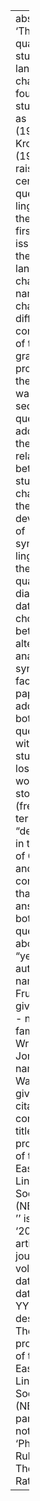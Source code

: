 ---
abstract: 'The detailed quantitative study of language change, as found in studies
  such as Labov (1994) and Kroch (1989), has raised two central questions for linguistic
  theory. The first is an issue in the theory of language change itself, namely: do
  changes in different components of the grammar progress in the same way? The second
  question addresses the relationship between the study of change and the development
  of synchronic linguistic theory: can quantitative, diachronic data help to choose
  between alternative analyses of synchronic facts? This paper addresses both of these
  questions with the case study of the loss of word-final stop fortition (frequently
  termed "devoicing") in the history of German, and concludes that the answer to both
  questions above is "yes".'
author:
- name:
    family: Fruehwald
    given: Josef
- name:
    family: Gress Wright
    given: Jonathan
- name:
    family: Wallenberg
    given: Joel
citation:
  container-title: The proceedings of the North-Eastern Linguistic Society (NELS)
  issue: ''
  issued: '2013'
  type: article-journal
  url: ''
  volume: '40'
date: '2013'
date-format: YYYY
description: The proceedings of the North-Eastern Linguistic Society (NELS)
doi: ''
params:
  notes: ''
title: 'Phonological Rule Change: The Constant Rate Effect'

---